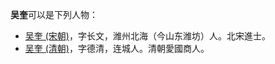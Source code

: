'''吴奎'''可以是下列人物：
*[[吴奎_(宋朝)|吴奎 (宋朝)]]，字长文，潍州北海（今山东潍坊）人。北宋進士。
*[[吴奎_(清朝)|吴奎 (清朝)]]，字德清，连城人。清朝愛國商人。

{{disambig|K奎|cat=二字吴姓人名消歧义}}